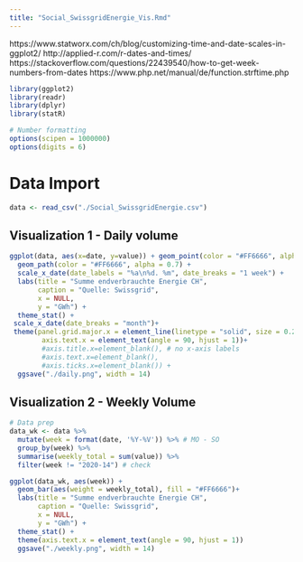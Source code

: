 ```yaml
---
title: "Social_SwissgridEnergie_Vis.Rmd"
---
```


https://www.statworx.com/ch/blog/customizing-time-and-date-scales-in-ggplot2/
http://applied-r.com/r-dates-and-times/
https://stackoverflow.com/questions/22439540/how-to-get-week-numbers-from-dates
https://www.php.net/manual/de/function.strftime.php

```r
library(ggplot2)
library(readr)
library(dplyr)
library(statR)

# Number formatting
options(scipen = 1000000)
options(digits = 6)
```


# Data Import

```r
data <- read_csv("./Social_SwissgridEnergie.csv")

```

## Visualization 1 - Daily volume

```r
ggplot(data, aes(x=date, y=value)) + geom_point(color = "#FF6666", alpha = 0.7) +
  geom_path(color = "#FF6666", alpha = 0.7) +
  scale_x_date(date_labels = "%a\n%d. %m", date_breaks = "1 week") +
  labs(title = "Summe endverbrauchte Energie CH",
       caption = "Quelle: Swissgrid",
       x = NULL,
       y = "GWh") +
  theme_stat() +
 scale_x_date(date_breaks = "month")+
 theme(panel.grid.major.x = element_line(linetype = "solid", size = 0.25, color = "grey"),
        axis.text.x = element_text(angle = 90, hjust = 1))+
        #axis.title.x=element_blank(), # no x-axis labels
        #axis.text.x=element_blank(),
        #axis.ticks.x=element_blank()) +
  ggsave("./daily.png", width = 14)
```

## Visualization 2 - Weekly Volume

```r
# Data prep
data_wk <- data %>% 
  mutate(week = format(date, '%Y-%V')) %>% # MO - SO
  group_by(week) %>%
  summarise(weekly_total = sum(value)) %>%
  filter(week != "2020-14") # check

ggplot(data_wk, aes(week)) + 
  geom_bar(aes(weight = weekly_total), fill = "#FF6666")+
  labs(title = "Summe endverbrauchte Energie CH",
       caption = "Quelle: Swissgrid",
       x = NULL,
       y = "GWh") +
  theme_stat() +
  theme(axis.text.x = element_text(angle = 90, hjust = 1))
  ggsave("./weekly.png", width = 14)
```


